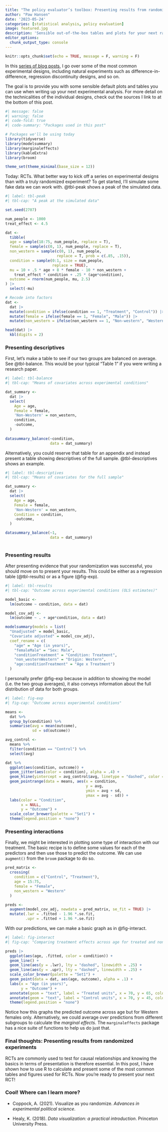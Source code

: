 ```yaml
---
title: "The policy evaluator’s toolbox: Presenting results from randomized experiments"
author: "Paw Hansen"
date: '2023-05-24'
categories: [statistical analysis, policy evaluation]
image: featured.jpg
description: 'Sensible out-of-the-box tables and plots for your next randomized controlled trial'
editor_options: 
  chunk_output_type: console
---
```


```r
knitr::opts_chunk$set(echo = TRUE, message = F, warning = F) 
```

In this [series of blog posts](https://www.pawhansen.org/blog#category=policy%20evaluation), I go over some of the most common experimental designs, including natural experiments such as difference-in-difference, regression discontinuity designs, and so on. 

The goal is to provide you with some sensible default plots and tables you can use when writing up your next experimental analysis. For more detail on the technicalities of the individual designs, check out the sources I link to at the bottom of this post. 

```r
#| message: false
#| warning: false
#| code-fold: true
#| code-summary: "Packages used in this post"

# Packages we'll be using today
library(tidyverse)
library(modelsummary)
library(marginaleffects)
library(kableExtra)
library(broom)

theme_set(theme_minimal(base_size = 12))

```

Today: RCTs. What better way to kick off a series on experimental designs than with a truly randomized experiment? To get started, I'll simulate some fake data we can work with. @tbl-peak shows a peak of the simulated data.  

```r
#| label: tbl-peak
#| tbl-cap: "A peak at the simulated data"

set.seed(2707)

num_people <- 1000
treat_effect <- 4.5

dat <- 
  tibble(
  age = sample(18:75, num_people, replace = T), 
  female = sample(c(0, 1), num_people, replace = T), 
  non_western = sample(c(0, 1), num_people, 
                       replace = T, prob = c(.85, .15)), 
  condition = sample(0:1, size = num_people, 
                     replace = TRUE),
  mu = 10 + .5 * age + 8 * female - 10 * non_western + 
    treat_effect * condition + .25 * (age*condition),
  outcome = rnorm(num_people, mu, 2.5)
) |> 
  select(-mu)

# Recode into factors 
dat <- 
  dat |> 
  mutate(condition = ifelse(condition == 1, "Treatment", "Control")) |> 
  mutate(female = ifelse(female == 1, "Female", "Male")) |>
  mutate(non_western = ifelse(non_western == 1, "Non-western", "Western"))

head(dat) |>
  kbl(digits = 2)

```

### Presenting descriptives

First, let's make a table to see if our two groups are balanced on average. See @tbl-balance. This would be your typical "Table 1" if you were writing a research paper.  

```r
#| label: tbl-balance
#| tbl-cap: "Means of covariates across experimental conditions"

dat_summary <- 
  dat |> 
  select(
    Age = age,
    Female = female,
    'Non-Western' = non_western,
    condition,
    -outcome,
  )
  
datasummary_balance(~condition, 
                    data = dat_summary)
```

Alternatively, you could reserve that table for an appendix and instead present a table showing descriptives of the full sample. @tbl-descriptives shows an example. 

```r
#| label: tbl-descriptives
#| tbl-cap: "Means of covariates for the full sample"

dat_summary <- 
  dat |> 
  select(
    Age = age,
    Female = female,
    'Non-Western' = non_western,
    Condition = condition,
    -outcome,
  )

datasummary_balance(~1, 
                    data = dat_summary)
  

```

### Presenting results

After presenting evidence that your randomization was successful, you should move on to present your results. This could be either as a regression table (@tbl-results) or as a figure (@fig-exp). 

```r
#| label: tbl-results
#| tbl-cap: "Outcome across experimental conditions (OLS estimates)"

model_basic <-
  lm(outcome ~ condition, data = dat)

model_cov_adj <-
  lm(outcome ~ . + age*condition, data = dat)

modelsummary(models = list(
  "Unadjusted" = model_basic,
  "Covariate adjusted" = model_cov_adj),
  coef_rename = c(
    "age" = "Age (in years)",
    "femaleMale" = "Sex: Male",
    "conditionTreatment" = "Condition: Treatment",
    "non_westernWestern" = "Origin: Western",
    "age:conditionTreatment" = "Age x Treatment")
  )

```

I personally prefer @fig-exp because in addition to showing the model (i.e. the two group averages), it also conveys information about the full distribution of data for both groups.  

```r
#| label: fig-exp
#| fig-cap: "Outcome across experimental conditions"

means <-
  dat %>%
  group_by(condition) %>%
  summarise(avg = mean(outcome),
            sd = sd(outcome)) 

avg_control <-
  means %>%
  filter(condition == "Control") %>%
  select(avg)

dat %>%
  ggplot(aes(condition, outcome)) +
  geom_jitter(aes(color = condition), alpha = .4) +
  geom_hline(yintercept = avg_control$avg, linetype = "dashed", color = "grey50") +
  geom_pointrange(data = means, aes(x = condition, 
                                    y = avg, 
                                    ymin = avg + sd, 
                                    ymax = avg - sd)) +
  labs(color = "Condition", 
       x = NULL, 
       y = "Outcome") +
  scale_color_brewer(palette = "Set1") +
  theme(legend.position = "none")

```

### Presenting interactions

Finally, we might be interested in plotting some type of interaction with our treatment. The basic recipe is to define some values for each of the predictors and then use those to predict the outcome. We can use `augment()` from the `broom` package to do so. 

```r

pred_matrix <- 
  crossing(
    condition = c("Control", "Treatment"),
    age = 15:75,
    female = "Female",
    non_western = "Western"
  )

preds <-
  augment(model_cov_adj, newdata = pred_matrix, se_fit = TRUE) |> 
  mutate(.lwr = .fitted - 1.96 *.se.fit,
         .upr = .fitted + 1.96 *.se.fit)

```

With our predictions, we can make a basic graph as in @fig-interact. 

```r
#| label: fig-interact
#| fig-cap: "Comparing treatment effects across age for treated and non-treated units"

preds |> 
  ggplot(aes(age, .fitted, color = condition)) + 
  geom_line() +
  geom_line(aes(y = .lwr), lty = "dashed", linewidth = .25) + 
  geom_line(aes(y = .upr), lty = "dashed", linewidth = .25) + 
  scale_color_brewer(palette = "Set1") + 
  geom_point(data = dat, aes(age, outcome), alpha = .1) + 
  labs(x = "Age (in years)",
       y = "Outcome") + 
  annotate(geom = "text", label = "Treated units", x = 70, y = 65, color = "#377eb8") + 
  annotate(geom = "text", label = "Control units", x = 70, y = 45, color = "#e41a1c") + 
  theme(legend.position = "none")

```

Notice how this graphs the predicted outcome across age but for Western females only. Alternatively, we could average over predictions from different subgroups to calculate the _marginal effects_. The `marginaleffects` package has a nice suite of functions to help us do just that. 

### Final thoughts: Presenting results from randomized experiments

RCTs are commonly used to test for causal relationships and knowing the basics in terms of presentation is therefore essential. In this post, I have shown how to use R to calculate and present some of the most common tables and figures used for RCTs. Now you're ready to present your next RCT!

### Cool! Where can I learn more?

* Coppock, A. (2021). Visualize as you randomize. _Advances in experimental political science_. 

* Healy, K. (2018). _Data visualization: a practical introduction_. Princeton University Press.
